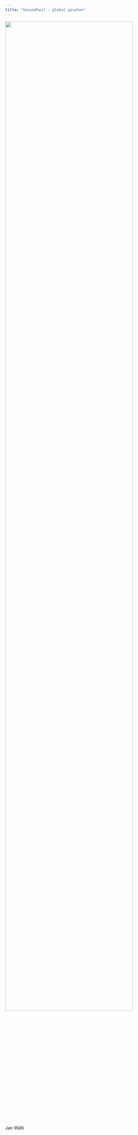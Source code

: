 ```yaml
---
title: "Gesundheit - global gesehen"
---
```



::: {#fig-gr}
![](assets/JanWaelti.png){width=90%}

Jan Wälti

:::

